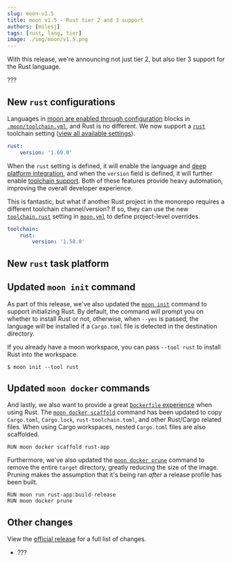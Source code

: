 ```yaml
---
slug: moon-v1.5
title: moon v1.5 - Rust tier 2 and 3 support
authors: [milesj]
tags: [rust, lang, tier]
image: ./img/moon/v1.5.png
---
```


With this release, we're announcing not just tier 2, but also tier 3 support for the Rust language.

<!--truncate-->

???

## New `rust` configurations

Languages in
[moon are enabled through configuration](/docs/how-it-works/languages#enabling-a-language) blocks in
[`.moon/toolchain.yml`](/docs/config/toolchain), and Rust is no different. We now support a
[`rust`](/docs/config/toolchain#rust) toolchain setting
([view all available settings](/docs/config/toolchain#rust)).

```yaml title=".moon/toolchain.yml"
rust:
	version: '1.69.0'
```

When the `rust` setting is defined, it will enable the language and
[deep platform integration](/docs/how-it-works/languages#tier-2--platform), and when the `version`
field is defined, it will further enable
[toolchain support](/docs/how-it-works/languages#tier-3--toolchain). Both of these features provide
heavy automation, improving the overall developer experience.

This is fantastic, but what if another Rust project in the monorepo requires a different toolchain
channel/version? If so, they can use the new [`toolchain.rust`](/docs/config/project#rust) setting
in [`moon.yml`](/docs/config/project) to define project-level overrides.

```yaml title="<project>/moon.yml"
toolchain:
	rust:
		version: '1.58.0'
```

## New `rust` task platform

## Updated `moon init` command

As part of this release, we've also updated the [`moon init`](/docs/commands/init) command to
support initializing Rust. By default, the command will prompt you on whether to install Rust or
not, otherwise, when `--yes` is passed, the language will be installed if a `Cargo.toml` file is
detected in the destination directory.

If you already have a moon workspace, you can pass `--tool rust` to install Rust into the workspace.

```shell
$ moon init --tool rust
```

## Updated `moon docker` commands

And lastly, we also want to provide a great [`Dockerfile` experience](/docs/guides/docker) when
using Rust. The [`moon docker scaffold`](/docs/commands/docker/scaffold) command has been updated to
copy `Cargo.toml`, `Cargo.lock`, `rust-toolchain.toml`, and other Rust/Cargo related files. When
using Cargo workspaces, nested `Cargo.toml` files are also scaffolded.

```docker
RUN moon docker scaffold rust-app
```

Furthermore, we've also updated the [`moon docker prune`](/docs/commands/docker/scaffold) command to
remove the entire `target` directory, greatly reducing the size of the image. Pruning makes the
assumption that it's being ran _after_ a release profile has been built.

```docker
RUN moon run rust-app:build-release
RUN moon docker prune
```

## Other changes

View the [official release](https://github.com/moonrepo/moon/releases/tag/v1.5.0) for a full list of
changes.

- ???
